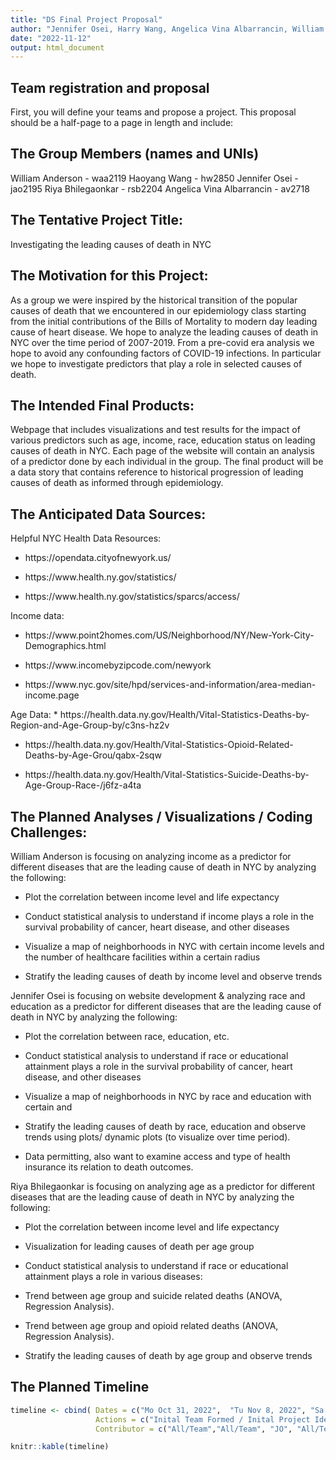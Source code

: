 ```yaml
---
title: "DS Final Project Proposal"
author: "Jennifer Osei, Harry Wang, Angelica Vina Albarrancin, William Anderson, Riya Bhilegaonkar"
date: "2022-11-12"
output: html_document
---
```


## Team registration and proposal

First, you will define your teams and propose a project. This proposal should be a half-page to a page in length and include:

## The Group Members (names and UNIs)

William Anderson - waa2119
Haoyang Wang - hw2850
Jennifer Osei - jao2195
Riya Bhilegaonkar - rsb2204
Angelica Vina Albarrancin - av2718


## The Tentative Project Title:

Investigating the leading causes of death in NYC

## The Motivation for this Project:
As a group we were inspired by the historical transition of the popular causes of death that we encountered in our epidemiology class starting from the initial contributions of the Bills of Mortality to modern day leading cause of heart disease.
We hope to analyze the leading causes of death in NYC over the time period of 2007-2019. From a pre-covid era analysis we hope to avoid any confounding factors of COVID-19 infections. In particular we hope to investigate predictors that play a role in selected causes of death. 

## The Intended Final Products:
Webpage that includes visualizations and test results for the impact of various predictors such as age, income, race, education status on leading causes of death in NYC. Each page of the website will contain an analysis of a predictor done by each individual in the group. The final product will be a data story that contains reference to historical progression of leading causes of death as informed through epidemiology.



## The Anticipated Data Sources:


Helpful NYC Health Data Resources: 

* https://opendata.cityofnewyork.us/

* https://www.health.ny.gov/statistics/

* https://www.health.ny.gov/statistics/sparcs/access/


Income data: 

* https://www.point2homes.com/US/Neighborhood/NY/New-York-City-Demographics.html

* https://www.incomebyzipcode.com/newyork

* https://www.nyc.gov/site/hpd/services-and-information/area-median-income.page

Age Data:
* https://health.data.ny.gov/Health/Vital-Statistics-Deaths-by-Region-and-Age-Group-by/c3ns-hz2v

* https://health.data.ny.gov/Health/Vital-Statistics-Opioid-Related-Deaths-by-Age-Grou/qabx-2sqw

* https://health.data.ny.gov/Health/Vital-Statistics-Suicide-Deaths-by-Age-Group-Race-/j6fz-a4ta



## The Planned Analyses / Visualizations / Coding Challenges:


William Anderson is focusing on analyzing income as a predictor for different diseases that are the leading cause of death in NYC by analyzing the following:

* Plot the correlation between income level and life expectancy

* Conduct statistical analysis to understand if income plays a role in the survival probability of cancer, heart disease, and other diseases

* Visualize a map of neighborhoods in NYC with certain income levels and the number of healthcare facilities within a certain radius

* Stratify the leading causes of death by income level and observe trends


Jennifer Osei is focusing on website development & analyzing race and education as a predictor for different diseases that are the leading cause of death in NYC by analyzing the following:

* Plot the correlation between race, education, etc.

* Conduct statistical analysis to understand if race or educational attainment plays a role in the survival probability of cancer, heart disease, and other diseases

* Visualize a map of neighborhoods in NYC by race and education with certain and

* Stratify the leading causes of death by race, education and observe trends using plots/ dynamic plots (to visualize over time period).

* Data permitting, also want to examine access and type of health insurance its relation to death outcomes. 

Riya Bhilegaonkar is focusing on analyzing age as a predictor for different diseases that are the leading cause of death in NYC by analyzing the following:

* Plot the correlation between income level and life expectancy

*  Visualization for leading causes of death per age group

* Conduct statistical analysis to understand if race or educational attainment plays a role in various diseases:

*  Trend between age group and suicide related deaths (ANOVA, Regression Analysis).

*  Trend  between age group and opioid related deaths (ANOVA, Regression Analysis).

*  Stratify the leading causes of death by age group  and observe trends



## The Planned Timeline

```r
timeline <- cbind( Dates = c("Mo Oct 31, 2022",  "Tu Nov 8, 2022", "Sa Nov 12, 2022", "By Th Nov 18, 2022", "Tu Nov 29, 2022 (12pm - 6pm)", "Tu Dec 6, 2022 (12pm - 6pm)" ), 
                   Actions = c("Inital Team Formed / Inital Project Ideas Discussed", "Project Team Members Finalized", "Final Proposal Github Link Submitted", "Complete Project Review With TA per Schedule", " Scheduled Team Discussion Colaboration Meeting - Story Board", "Scheduled Team Discussion Colaboration Meeting - Synthesis/Video Compilation"),
                   Contributor = c("All/Team","All/Team", "JO", "All/Team", "All/Team", "All/Team"))

knitr::kable(timeline) 
```


